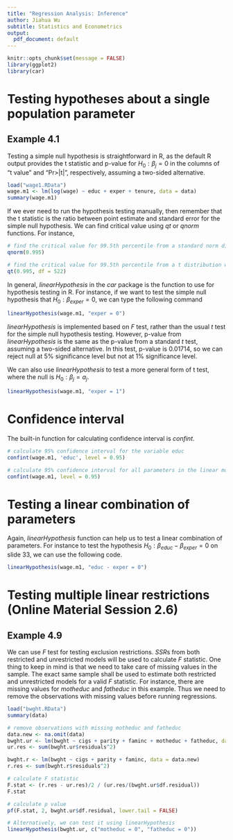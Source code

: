 ```yaml
---
title: "Regression Analysis: Inference"
author: Jiahua Wu
subtitle: Statistics and Econometrics
output:
  pdf_document: default
---
```


```r
knitr::opts_chunk$set(message = FALSE)
library(ggplot2)
library(car)
```

# Testing hypotheses about a single population parameter
## Example 4.1
Testing a simple null hypothesis is straightforward in R, as the default R output provides the t statistic and p-value for $H_0: \beta_j=0$ in the columns of "t value" and "Pr>|t|", respectively, assuming a two-sided alternative.
```r
load("wage1.RData")
wage.m1 <- lm(log(wage) ~ educ + exper + tenure, data = data)
summary(wage.m1)
```

If we ever need to run the hypothesis testing manually, then remember that the t statistic is the ratio between point estimate and standard error for the simple null hypothesis. We can find critical value using $qt$ or $qnorm$ functions. For instance,
```r
# find the critical value for 99.5th percentile from a standard norm distribution
qnorm(0.995)

# find the critical value for 99.5th percentile from a t distribution with df = 522
qt(0.995, df = 522)
```

In general, $linearHypothesis$ in the $car$ package is the function to use for hypothesis testing in R. For instance, if we want to test the simple null hypothesis that $H_0: \beta_{exper} = 0$, we can type the following command
```r
linearHypothesis(wage.m1, "exper = 0")
```
$linearHypothesis$ is implemented based on $F$ test, rather than the usual $t$ test for the simple null hypothesis testing. However, p-value from $linearHypothesis$ is the same as the p-value from a standard $t$ test, assuming a two-sided alternative. In this test, p-value is 0.01714, so we can reject null at 5\% significance level but not at 1\% significance level.

We can also use $linearHypothesis$ to test a more general form of t test, where the null is $H_0:\beta_j = a_j$.
```r
linearHypothesis(wage.m1, "exper = 1")
```

# Confidence interval
The built-in function for calculating confidence interval is $confint$. 
```r
# calculate 95% confidence interval for the variable educ
confint(wage.m1, 'educ', level = 0.95)

# calculate 95% confidence interval for all parameters in the linear model wage.m1
confint(wage.m1, level = 0.95)
```

# Testing a linear combination of parameters
Again, $linearHypothesis$ function can help us to test a linear combination of parameters. For instance to test the hypothesis $H_0: \beta_{educ}-\beta_{exper}=0$ on slide 33, we can use the following code.
```r
linearHypothesis(wage.m1, "educ - exper = 0")
```

# Testing multiple linear restrictions (Online Material Session 2.6)
## Example 4.9
We can use $F$ test for testing exclusion restrictions. $SSR$s from both restricted and unrestricted models will be used to calculate $F$ statistic. One thing to keep in mind is that we need to take care of missing values in the sample. The exact same sample shall be used to estimate both restricted and unrestricted models for a valid $F$ statistic. For instance, there are missing values for $motheduc$ and $fatheduc$ in this example. Thus we need to remove the observations with missing values before running regressions.
```r
load("bwght.RData")
summary(data)

# remove observations with missing motheduc and fatheduc
data.new <- na.omit(data)
bwght.ur <- lm(bwght ~ cigs + parity + faminc + motheduc + fatheduc, data = data.new)
ur.res <- sum(bwght.ur$residuals^2)

bwght.r <- lm(bwght ~ cigs + parity + faminc, data = data.new)
r.res <- sum(bwght.r$residuals^2)

# calculate F statistic
F.stat <- (r.res - ur.res)/2 / (ur.res/(bwght.ur$df.residual))
F.stat

# calculate p value
pf(F.stat, 2, bwght.ur$df.residual, lower.tail = FALSE)

# Alternatively, we can test it using linearHypothesis
linearHypothesis(bwght.ur, c("motheduc = 0", "fatheduc = 0"))
```